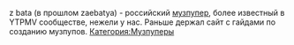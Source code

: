 {{Инфобокс_для_пуперов|title2 = Z bata|image3 = Photo (2)-1.jpg|имя_фамилия = Саня Ильичев|ссылки = *[https://www.youtube.com/user/theRalphsVlog Ютуб]}}z bata (в прошлом zaebatya) - российский [[Музпуперы|музпупер]], более известный в YTPMV сообществе, нежели у нас. Раньше держал сайт с гайдами по созданию музпупов.
[[Категория:Музпуперы]]